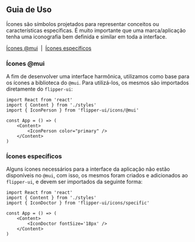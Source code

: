 
<Meta title="Estilos/Iconografia/Guia de Uso" />

## Guia de Uso

Ícones são símbolos projetados para representar conceitos ou características específicas. É muito importante que uma marca/aplicação tenha uma iconografia bem definida e similar em toda a interface.

[Ícones @mui](#ícones-@mui)
&nbsp;|&nbsp;
[Ícones específicos](#ícones-específicos)

### Ícones @mui

A fim de desenvolver uma interface harmônica, utilizamos como base para os ícones a biblioteca do `@mui`. Para utilizá-los, os mesmos são importados diretamente do `flipper-ui`:

```tsx
import React from 'react'
import { Content } from './styles'
import { IconPerson } from 'flipper-ui/icons/@mui'

const App = () => (
    <Content>
        <IconPerson color="primary" />
    </Content>
)
```

### Ícones específicos

Alguns ícones necessários para a interface da aplicação não estão disponíveis no `@mui`, com isso, os mesmos foram criados e adicionados ao `flipper-ui`, e devem ser importados da seguinte forma:

```tsx
import React from 'react'
import { Content } from './styles'
import { IconDoctor } from 'flipper-ui/icons/specific'

const App = () => (
    <Content>
        <IconDoctor fontSize='18px' />
    </Content>
)
```

